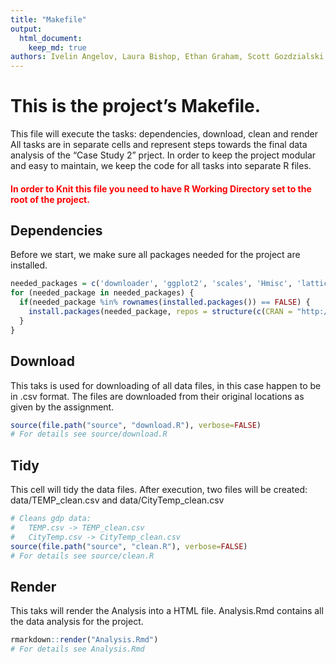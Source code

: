 ```yaml
---
title: "Makefile"
output: 
  html_document:
    keep_md: true
authors: Ivelin Angelov, Laura Bishop, Ethan Graham, Scott Gozdzialski
---
```

# This is the project's Makefile.
This file will execute the tasks: dependencies, download, clean and render
All tasks are in separate cells and represent steps towards the final data analysis of the "Case Study 2" prject.
In order to keep the project modular and easy to maintain, we keep the code for all tasks into separate R files.

#### <font color='red'>In order to Knit this file you need to have R Working Directory set to the root of the project.</font>

## Dependencies
Before we start, we make sure all packages needed for the project are installed.
```r
needed_packages = c('downloader', 'ggplot2', 'scales', 'Hmisc', 'lattice', 'htmlTable', 'plyr')
for (needed_package in needed_packages) {
  if(needed_package %in% rownames(installed.packages()) == FALSE) {
    install.packages(needed_package, repos = structure(c(CRAN = "http://cran.r-project.org")))
  }
}
```

## Download
This taks is used for downloading of all data files, in this case happen to be in .csv format.
The files are downloaded from their original locations as given by the assignment.
```r
source(file.path("source", "download.R"), verbose=FALSE)
# For details see source/download.R
```
## Tidy
This cell will tidy the data files.
After execution, two files will be created: data/TEMP_clean.csv and data/CityTemp_clean.csv
```r
# Cleans gdp data: 
#   TEMP.csv -> TEMP_clean.csv
#   CityTemp.csv -> CityTemp_clean.csv
source(file.path("source", "clean.R"), verbose=FALSE)
# For details see source/clean.R
```
## Render
This taks will render the Analysis into a HTML file. 
Analysis.Rmd contains all the data analysis for the project.
```r
rmarkdown::render("Analysis.Rmd")
# For details see Analysis.Rmd
```

